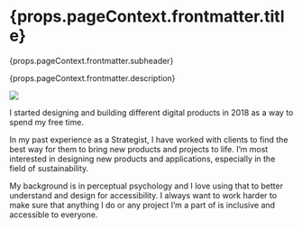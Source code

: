 <h1>{props.pageContext.frontmatter.title}</h1>
<Subheader>{props.pageContext.frontmatter.subheader}</Subheader>
<p>{props.pageContext.frontmatter.description}</p>



<Section >

<Image src="About.png" />

</Section>

<Section title="Hello!" >

I started designing and building different digital products in 2018 as a way to spend my free time.

In my past experience as a Strategist, I have worked with clients to find the best way for them to bring new products and 
projects to life. I’m most interested in designing new products and applications, especially in the 
field of sustainability. 

My background is in perceptual psychology and I love using that to better understand and design for 
accessibility. I always want to work harder to make sure that anything I do or any project I’m a part 
of is inclusive and accessible to everyone. 


</Section>
